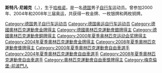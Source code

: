 {{NoteTA|G1=Sports}}
{{MedalTableTop}}
{{MedalCountry|{{GER}}}}
{{MedalSport | [[場地自行車運動|場地單車賽]]}}
{{MedalCompetition|[[奧林匹克運動會|奧林匹克運動會]]}}
{{MedalGold|[[2004年夏季奧林匹克運動會|2004年雅典]]| [[2004年夏季奧林匹克運動會自行車比賽|團體競速]]}}
{{MedalSilver|[[2000年夏季奧林匹克運動會|2000年悉尼]] | [[2000年夏季奧林匹克運動會自行車比賽|1公里計時賽]]}}
{{MedalBronze|[[2008年夏季奧林匹克運動會|2008年北京]]| [[2008年夏季奧林匹克運動會自行車比賽|團體競速]]}}
{{MedalBronze|[[2004年夏季奧林匹克運動會|2004年雅典]]| [[2004年夏季奧林匹克運動會自行車比賽|1公里計時賽]]}}
{{MedalCompetition|[[世界場地單車錦標賽|世界錦標賽]]}}
{{MedalGold|2003年斯圖加特|1公里計時賽}}
{{MedalBronze|2006年波爾多|競速}}
{{MedalBronze|2005年洛杉磯|團體競速}}
{{MedalBronze|1999年柏林|團體競速}}
{{MedalBronze|1999年柏林|1公里計時賽}}
{{MedalBronze|1998年波爾多|團體競速}}
{{MedalBronze|1997年帕斯|1公里計時賽}}
{{MedalBottom}}

'''斯特凡·尼姆克'''（{{lang-de|'''Stefan Nimke'''}}，{{bd|1978年|3月1日||}}），生于[[哈格诺|哈格诺]]，是一名[[德国|德国]]男子[[自行车|自行车]]运动员。曾参加2000年、2004年和2008年三届奥运，共获得一枚金牌、一枚银牌和两枚铜牌。

{{Germany-bio-stub}}
{{DEFAULTSORT:Nimke, Stefan}}

[[Category:德国男子自行车运动员|Category:德国男子自行车运动员]]
[[Category:德国奥运自行车运动员|Category:德国奥运自行车运动员]]
[[Category:德國奧林匹克運動會金牌得主|Category:德國奧林匹克運動會金牌得主]]
[[Category:德國奧林匹克運動會銀牌得主|Category:德國奧林匹克運動會銀牌得主]]
[[Category:德國奧林匹克運動會銅牌得主|Category:德國奧林匹克運動會銅牌得主]]
[[Category:2000年夏季奥林匹克运动会奖牌得主|Category:2000年夏季奥林匹克运动会奖牌得主]]
[[Category:2004年夏季奧林匹克運動會金牌得主|Category:2004年夏季奧林匹克運動會金牌得主]]
[[Category:2008年夏季奧林匹克運動會獎牌得主|Category:2008年夏季奧林匹克運動會獎牌得主]]
[[Category:2000年夏季奧林匹克運動會自由車選手|Category:2000年夏季奧林匹克運動會自由車選手]]
[[Category:2004年夏季奧林匹克運動會自由車選手|Category:2004年夏季奧林匹克運動會自由車選手]]
[[Category:2008年夏季奧林匹克運動會自由車選手|Category:2008年夏季奧林匹克運動會自由車選手]]
[[Category:奧林匹克運動會自由車獎牌得主|Category:奧林匹克運動會自由車獎牌得主]]
[[Category:梅克倫堡-前波門人|Category:梅克倫堡-前波門人]]